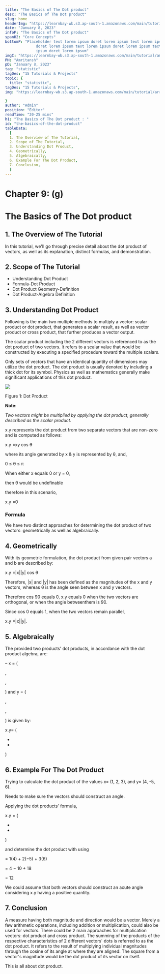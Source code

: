 ```yaml
---
title: "The Basics of The Dot product"
desc: "The Basics of The Dot product"
slug: home
headerImg: "https://learnbay-wb.s3.ap-south-1.amazonaws.com/main/tutorial/python.png"
date: "January 8, 2023"
infoP: "The Basics of The Dot product"
spanH2: "Core Concepts"
bottomP: "Placeholder text lorem ipsum doret lorem ipsum text lorem ipsum
              doret lorem ipsum text lorem ipsum doret lorem ipsum text lorem
              ipsum doret lorem ipsum"
imgC: "https://learnbay-wb.s3.ap-south-1.amazonaws.com/main/tutorial/amritansh.png"
PH: "Amritansh"
pD: "January 8, 2023"
tag: "statistic"
tagDes: "15 Tutorials & Projects"
topic: {
  title: "statistic",
tagDes: "15 Tutorials & Projects",
img: "https://learnbay-wb.s3.ap-south-1.amazonaws.com/main/tutorial/arrow.png"

}
author: "Admin"
position: "Editor"
readTime: "20-25 mins"
h1: "The Basics of The Dot product : "
id: "the-basics-of-the-dot-product"
tableData:
  [
  1. The Overview of The Tutorial, 
  2. Scope of The Tutorial,  
  3. Understanding Dot Product,  
  4. Geometrically,
  5. Algebraically,
  6. Example For The Dot Product,
  7. Conclusion,
  ]
---
```


# **Chapter 9: (g)**


# **The Basics of The Dot product**


## 1. The Overview of The Tutorial

In this tutorial, we'll go through precise detail about the dot product of vectors, as well as its explanation, distinct formulas, and demonstration.


## 2. Scope of The Tutorial



* Understanding Dot Product
* Formula-Dot Product 
* Dot Product Geometry-Definition
* Dot Product-Algebra Definition


## 3. Understanding Dot Product

Following is the main two multiple methods to multiply a vector: scalar product or dot product, that generates a scalar result, as well as vector product or cross product, that further produces a vector output. 

The scalar product including the 2 different vectors is referenced to as the dot product of two vectors. It refers to a scalar value that would be constructed by executing a specified procedure toward the multiple scalars. 

Only sets of vectors that have an identical quantity of dimensions may utilize the dot product. The dot product is usually denoted by including a thick dot for its symbol. Physics as well as mathematics generally make significant applications of this dot product.


<img src="https://learnbay-wb.s3.ap-south-1.amazonaws.com/main/tutorial/statistics/Dot+product+image.jpg"></img>


Figure 1: Dot Product


**Note:**

_Two vectors might be multiplied by applying the dot product, generally described as the scalar product._

x.y represents the dot product from two separate vectors that are non-zero and is computed as follows:

x.y =xy cos θ

where its angle generated by x & y is represented by θ, and,

0 ≤ θ ≤ π

When either x equals 0 or y = 0,

then θ would be undefinable

therefore in this scenario,

x.y =0


### **Formula**

We have two distinct approaches for determining the dot product of two vectors: geometrically as well as algebraically.


## 4. Geometrically 

With its geometric formulation, the dot product from given pair vectors a and b are described by:

x.y =|x||y| cos θ

Therefore, |x| and |y| has been defined as the magnitudes of the x and y vectors, whereas θ is the angle seen between x and y vectors.

Therefore cos 90 equals 0, x.y equals 0 when the two vectors are orthogonal, or when the angle betweenthem is 90.

Since cos 0 equals 1, when the two vectors remain parallel, 

x.y =|x||y|.


## 5. Algebraically 

The provided two products' dot products, in accordance with the dot product algebra, are:

– x = (

, 

, 

) and y = (

, 

, 

) is given by:

x.y= (

 + 

 + 

)


## 6. Example For The Dot Product

Trying to calculate the dot product of the values x= (1, 2, 3), and y= (4, -5, 6).

Needs to make sure the vectors should construct an angle.

Applying the dot products' formula,

x.y = (

 + 

 + 

)

and determine the dot product with using

= 1(4) + 2(−5) + 3(6)

= 4 − 10 + 18

= 12

We could assume that both vectors should construct an acute angle considering x.y having a positive quantity.


## 7. Conclusion

A measure having both magnitude and direction would be a vector. Merely a few arithmetic operations, including addition or multiplication, could also be used for vectors. There could be 2 main approaches for multiplication vectors: dot product and cross product. The summing of the products of the respective characteristics of 2 different vectors' dots is referred to as the dot product. It refers to the result of multiplying individual magnitudes through the cosine of its angle at where they are aligned. The square from a vector's magnitude would be the dot product of its vector on itself.

This is all about dot product.